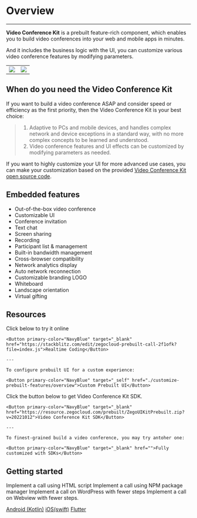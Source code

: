 # Overview

- - -


**Video Conference Kit** is a prebuilt feature-rich component, which enables you to build video conferences into your web and mobile apps in minutes.

And it includes the business logic with the UI, you can customize various video conference features by modifying parameters.

|||
|--|--|
|<Frame width="512" height="auto" caption=""><img src="https://storage.zego.im/sdk-doc/Pics/Prebuilt_Web/groupCall_p.jpg" /></Frame>|<Frame width="180" height="auto" caption=""><img src="https://storage.zego.im/sdk-doc/Pics/Prebuilt_Web/groupCall_m.png" /></Frame>|





## When do you need the Video Conference Kit


If you want to build a video conference ASAP and consider speed or efficiency as the first priority, then the Video Conference Kit is your best choice: 
> 1. Adaptive to PCs and mobile devices, and handles complex network and device exceptions in a standard way, with no more complex concepts to be learned and understood.
> 2. Video conference features and UI effects can be customized by modifying parameters as needed.


If you want to highly customize your UI for more advanced use cases, you can make your customization based on the provided [Video Conference Kit open source code](https://github.com/ZEGOCLOUD/zego_uikit_prebuilt_web). 



## Embedded features 

* Out-of-the-box video conference
* Customizable UI
* Conference invitation
* Text chat
* Screen sharing
* Recording
* Participant list & management
* Built-in bandwidth management
* Cross-browser compatibility
* Network analytics display
* Auto network reconnection
* Customizable branding LOGO
* Whiteboard
* Landscape orientation
* Virtual gifting

## Resources

<CardGroup cols={2}>
  <Card title="I want to code online and check it in action:">
    Click below to try it online

    <Button primary-color="NavyBlue" target="_blank" href="https://stackblitz.com/edit/zegocloud-prebuilt-call-2f1ofk?file=index.js">Realtime Coding</Button>

    ---
	
    To configure prebuilt UI for a custom experience:

	<Button primary-color="NavyBlue" target="_self" href="./customize-prebuilt-features/overview">Custom Prebuilt UI</Button>
  </Card>
  <Card title="I want to try a live demo:">
    Click the button below to get Video Conference Kit SDK.

    <Button primary-color="NavyBlue" target="_blank" href="https://resource.zegocloud.com/prebuilt/ZegoUIKitPrebuilt.zip?v=20221012">Video Conference Kit SDK</Button>

    ---
	
    To finest-grained build a video conference, you may try antoher one:

    <Button primary-color="NavyBlue" target="_blank" href="">Fully customized with SDKs</Button>
  </Card>
</CardGroup>

## Getting started

<CardGroup cols={2}>
  <Card title="Using HTML script (JQuery, PHP, JSP)" href="/article/14960">
  Implement a call using HTML script
</Card>
<Card title="Using NPM package manager (React, Vue, Angular)" href="/article/14959">
  Implement a call using NPM package manager
</Card>
<Card title="Using WordPress" href="!Using_WordPress">
  Implement a call on WordPress with fewer steps
</Card>
<Card title="Using WebView" href="https://www.zegocloud.com/blog/use-webrtc-to-build-android-and-ios-app">
  Implement a call on Webview with fewer steps.

  [Android (Kotlin)](https://www.zegocloud.com/blog/webrtc-android)
  [iOS(swift)](https://www.zegocloud.com/blog/webrtc-ios)
  [Flutter](https://www.zegocloud.com/blog/flutter-webrtc)
</Card>
</CardGroup>
